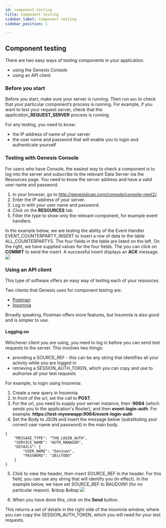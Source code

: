 ```yaml
---
id: component-testing
title: Component testing
sidebar_label: Component testing
sidebar_position: 1

---
```


## Component testing

There are two easy ways of testing components in your application.

- using the Genesis Console
- using an API client

### Before you start
Before you start, make sure your server is running. Then run `mon` to check that your particular component’s process is running. For example, if you want to test your request server, check that the _application_**_REQUEST_SERVER** process is running.

For any testing, you need to know:
- the IP address of name of your server
- the user name and password that will enable you to login and authenticate yourself

### Testing with Genesis Console
For users who have Console, the easiest way to check a component is to log into the server and subscribe to the relevant Data Server via the Resources page. You need to know the server address and have a valid user name and password.

1. In your browser, go to http://genesislcap.com/console/console-next2/.
2. Enter the IP address of your server.
3. Log in with your user name and password.
4. Click on the **RESOURCES** tab.
5. Filter the type to show only the relevant component, for example event handlers.

In the example below, we are testing the ability of the Event Handler EVENT_COUNTERPARTY_INSERT to insert a row of data to the table ALL_COUNTERPARTYS. The four fields in the table are listed on the left. On the right, we have supplied values for the four fields. The you can click on **COMMIT** to send the insert. A successful insert displays an **ACK** message.
![](/img/test-console-add-ctpty.png)

### Using an API client
This type of software offers an easy way of testing each of your resources.

Two clients that Genesis uses for component testing are:
- [Postman](https://www.postman.com/downloads/)
- [Insomnia](https://insomnia.rest/download)

Broadly speaking, Postman offers more features, but Insomnia is also good and is simpler to use.

#### Logging on 
Whichever client you are using, you need to log in before you can send test requests to the server. This involves two things:
- providing a SOURCE_REF - this can be any string that identifies all your activity while you are logged in
- retrieving a SESSION_AUTH_TOKEN, which you can copy and use to authorise all your test requests

For example, to login using Insomnia:
1. Create a new query in Insomnia.
2. In front of the url, set the call to **POST**.
3. For the url, you need to supply your server instance, then **:9064** (which sends you to the application's Router), and then **event-login-auth**. For example:
**https://test-mynewapp:9064/event-login-auth**
4. Set the Body to JSON and insert the message below (substituting your correct user name and password) in the main body. 

```
{
    "MESSAGE_TYPE": "TXN_LOGIN_AUTH",
    "SERVICE_NAME": "AUTH_MANAGER",
    "DETAILS": {
        "USER_NAME": "DonJuan",
        "PASSWORD": "2BisTODO"
    }
}
```
5. Click to view the header, then insert SOURCE_REF in the header. For this field, you can use any string that will identify you (in effect). In the example below, we have set SOURCE_REF to BAUDOIN1 (for no particular reason).
&nbsp
&nbsp
![](/img/test-login-result.png)

6. When you have done this, click on the **Send** button.

This returns a set of details in the right side of the Insomnia window, where you can copy the SESSION_AUTH_TOKEN, which you will need for your test requests.


